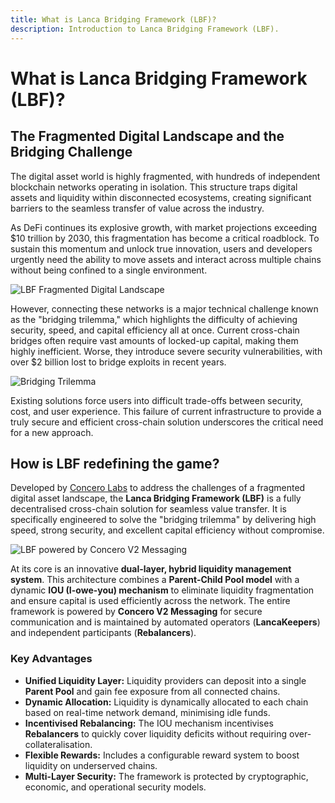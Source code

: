 ```yaml
---
title: What is Lanca Bridging Framework (LBF)?
description: Introduction to Lanca Bridging Framework (LBF).
---
```


# What is Lanca Bridging Framework (LBF)? 

## The Fragmented Digital Landscape and the Bridging Challenge

The digital asset world is highly fragmented, with hundreds of independent blockchain networks operating in isolation. This structure traps digital assets and liquidity within disconnected ecosystems, creating significant barriers to the seamless transfer of value across the industry.

As DeFi continues its explosive growth, with market projections exceeding $10 trillion by 2030, this fragmentation has become a critical roadblock. To sustain this momentum and unlock true innovation, users and developers urgently need the ability to move assets and interact across multiple chains without being confined to a single environment.

![LBF Fragmented Digital Landscape](../introduction/lbf-fragmentation.png)

However, connecting these networks is a major technical challenge known as the "bridging trilemma," which highlights the difficulty of achieving security, speed, and capital efficiency all at once. Current cross-chain bridges often require vast amounts of locked-up capital, making them highly inefficient. Worse, they introduce severe security vulnerabilities, with over $2 billion lost to bridge exploits in recent years.

![Bridging Trilemma](../introduction/bridging-trilemma.png)

Existing solutions force users into difficult trade-offs between security, cost, and user experience. This failure of current infrastructure to provide a truly secure and efficient cross-chain solution underscores the critical need for a new approach.

## How is LBF redefining the game?

Developed by [Concero Labs](https://concero.io/) to address the challenges of a fragmented digital asset landscape, the **Lanca Bridging Framework (LBF)** is a fully decentralised cross-chain solution for seamless value transfer. It is specifically engineered to solve the "bridging trilemma" by delivering high speed, strong security, and excellent capital efficiency without compromise.

![LBF powered by Concero V2 Messaging](../introduction/lbf-by-concerov2.png)

At its core is an innovative **dual-layer, hybrid liquidity management system**. This architecture combines a **Parent-Child Pool model** with a dynamic **IOU (I-owe-you) mechanism** to eliminate liquidity fragmentation and ensure capital is used efficiently across the network. The entire framework is powered by **Concero V2 Messaging** for secure communication and is maintained by automated operators (**LancaKeepers**) and independent participants (**Rebalancers**).

### Key Advantages

* **Unified Liquidity Layer:** Liquidity providers can deposit into a single **Parent Pool** and gain fee exposure from all connected chains.
* **Dynamic Allocation:** Liquidity is dynamically allocated to each chain based on real-time network demand, minimising idle funds.
* **Incentivised Rebalancing:** The IOU mechanism incentivises **Rebalancers** to quickly cover liquidity deficits without requiring over-collateralisation.
* **Flexible Rewards:** Includes a configurable reward system to boost liquidity on underserved chains.
* **Multi-Layer Security:** The framework is protected by cryptographic, economic, and operational security models.